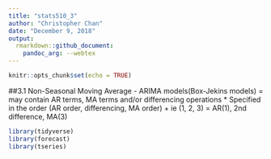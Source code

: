 ```yaml
---
title: "stats510_3"
author: "Christopher Chan"
date: "December 9, 2018"
output: 
  rmarkdown::github_document:
    pandoc_arg: --webtex
---
```


```r
knitr::opts_chunk$set(echo = TRUE)
```

##3.1 Non-Seasonal Moving Average
- ARIMA models(Box-Jekins models) = may contain AR terms, MA terms and/or differencing operations
    * Specified in the order (AR order, differencing, MA order)
        + ie (1, 2, 3) = AR(1), 2nd difference, MA(3)
        




```r
library(tidyverse)
library(forecast)
library(tseries)
```

